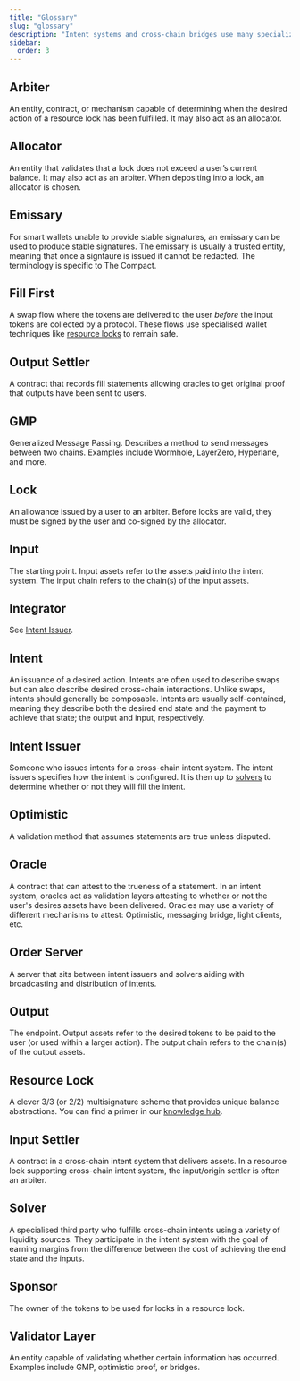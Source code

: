 ```yaml
---
title: "Glossary"
slug: "glossary"
description: "Intent systems and cross-chain bridges use many specialized terms. This page explains arbiters, allocators, sponsors, locks, GMPs, settlers, and more."
sidebar:
  order: 3
---
```


## Arbiter
An entity, contract, or mechanism capable of determining when the desired action of a resource lock has been fulfilled. It may also act as an allocator.

## Allocator
An entity that validates that a lock does not exceed a user’s current balance. It may also act as an arbiter. When depositing into a lock, an allocator is chosen.

## Emissary
For smart wallets unable to provide stable signatures, an emissary can be used to produce stable signatures. The emissary is usually a trusted entity, meaning that once a signtaure is issued it cannot be redacted. The terminology is specific to The Compact.

## Fill First
A swap flow where the tokens are delivered to the user _before_ the input tokens are collected by a protocol. These flows use specialised wallet techniques like [resource locks](/glossary#resource-lock) to remain safe.

## Output Settler
A contract that records fill statements allowing oracles to get original proof that outputs have been sent to users.

## GMP
Generalized Message Passing. Describes a method to send messages between two chains. Examples include Wormhole, LayerZero, Hyperlane, and more.

## Lock
An allowance issued by a user to an arbiter. Before locks are valid, they must be signed by the user and co-signed by the allocator.

## Input
The starting point. Input assets refer to the assets paid into the intent system. The input chain refers to the chain(s) of the input assets.

## Integrator
See [Intent Issuer](#intent-issuer).

## Intent
An issuance of a desired action. Intents are often used to describe swaps but can also describe desired cross-chain interactions. Unlike swaps, intents should generally be composable. Intents are usually self-contained, meaning they describe both the desired end state and the payment to achieve that state; the output and input, respectively.

## Intent Issuer
Someone who issues intents for a cross-chain intent system. The intent issuers specifies how the intent is configured. It is then up to [solvers](#solver) to determine whether or not they will fill the intent.

## Optimistic
A validation method that assumes statements are true unless disputed.

## Oracle
A contract that can attest to the trueness of a statement. In an intent system, oracles act as validation layers attesting to whether or not the user's desires assets have been delivered. Oracles may use a variety of different mechanisms to attest: Optimistic, messaging bridge, light clients, etc. 

## Order Server
A server that sits between intent issuers and solvers aiding with broadcasting and distribution of intents.

## Output
The endpoint. Output assets refer to the desired tokens to be paid to the user (or used within a larger action). The output chain refers to the chain(s) of the output assets.

## Resource Lock
A clever 3/3 (or 2/2) multisignature scheme that provides unique balance abstractions. You can find a primer in our [knowledge hub](/knowledge/resource-locks).

## Input Settler
A contract in a cross-chain intent system that delivers assets. In a resource lock supporting cross-chain intent system, the input/origin settler is often an arbiter.

## Solver
A specialised third party who fulfills cross-chain intents using a variety of liquidity sources. They participate in the intent system with the goal of earning margins from the difference between the cost of achieving the end state and the inputs. 

## Sponsor
The owner of the tokens to be used for locks in a resource lock.

## Validator Layer
An entity capable of validating whether certain information has occurred. Examples include GMP, optimistic proof, or bridges.
